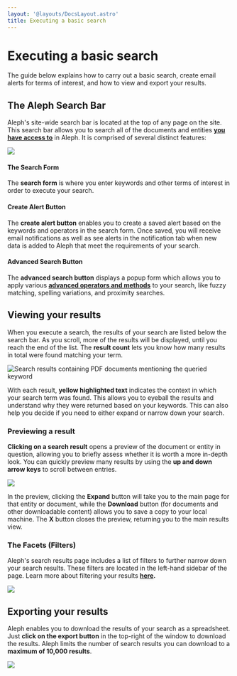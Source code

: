 ```yaml
---
layout: '@layouts/DocsLayout.astro'
title: Executing a basic search
---
```


# Executing a basic search

<p class="lead">
  The guide below explains how to carry out a basic search, create email alerts
  for terms of interest, and how to view and export your results.
</p>

## The Aleph Search Bar

Aleph's site-wide search bar is located at the top of any page on the site. This search bar allows you to search all of the documents and entities [**you have access to**](/guide/the-basics#groups) in Aleph. It is comprised of several distinct features:

![](</assets/Screen Shot 2021-02-11 at 09.23.56 (1).png>)

#### The Search Form

The **search form** is where you enter keywords and other terms of interest in order to execute your search.

#### Create Alert Button

The **create alert button** enables you to create a saved alert based on the keywords and operators in the search form. Once saved, you will receive email notifications as well as see alerts in the notification tab when new data is added to Aleph that meet the requirements of your search.

#### Advanced Search Button

The **advanced search button** displays a popup form which allows you to apply various [**advanced operators and methods**](/guide/search/advanced-search-methods) to your search, like fuzzy matching, spelling variations, and proximity searches.

## Viewing your results

When you execute a search, the results of your search are listed below the search bar. As you scroll, more of the results will be displayed, until you reach the end of the list. The **result count** lets you know how many results in total were found matching your term.

![Search results containing PDF documents mentioning the queried keyword](</assets/Screen Shot 2021-02-11 at 09.42.34 (2).png>)

With each result, **yellow highlighted text** indicates the context in which your search term was found. This allows you to eyeball the results and understand why they were returned based on your keywords. This can also help you decide if you need to either expand or narrow down your search.

### Previewing a result

**Clicking on a search result** opens a preview of the document or entity in question, allowing you to briefly assess whether it is worth a more in-depth look. You can quickly preview many results by using the **up and down arrow keys** to scroll between entries.

![](</assets/Screen Shot 2021-02-11 at 09.45.53 (1).png>)

In the preview, clicking the **Expand** button will take you to the main page for that entity or document, while the **Download** button (for documents and other downloadable content) allows you to save a copy to your local machine. The **X** button closes the preview, returning you to the main results view.

### The Facets (Filters)

Aleph's search results page includes a list of filters to further narrow down your search results. These filters are located in the left-hand sidebar of the page. Learn more about filtering your results [**here**](/guide/search/filtering-your-search-results)**.**

![](</assets/Screen Shot 2021-02-11 at 10.03.11.png>)

## Exporting your results

Aleph enables you to download the results of your search as a spreadsheet. Just **click on the export button** in the top-right of the window to download the results. Aleph limits the number of search results you can download to a **maximum of 10,000 results**.

![](</assets/Screen Shot 2021-02-11 at 10.03.11 (1).png>)

